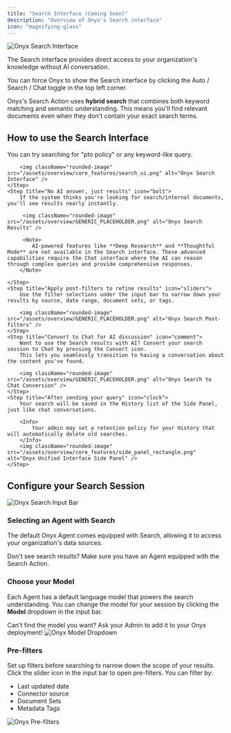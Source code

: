 ```yaml
---
title: "Search Interface (Coming Soon)"
description: "Overview of Onyx's Search interface"
icon: "magnifying-glass"
---
```


<img className="rounded-image" src="/assets/overview/core_features/search_ui_2.png" alt="Onyx Search Interface" />

The Search interface provides direct access to your organization's knowledge without AI conversation. 

<Tip>
  You can force Onyx to show the Search interface by clicking the Auto / Search / Chat toggle in the top left corner.
</Tip>

Onyx's Search Action uses **hybrid search** that combines both keyword matching and semantic understanding. 
This means you'll find relevant documents even when they don't contain your exact search terms.

## How to use the Search Interface

<Steps>
    <Step title="Type your query in the input bar" icon="pen-to-square">
        You can try searching for "pto policy" or any keyword-like query.

        <img className="rounded-image" src="/assets/overview/core_features/search_ui.png" alt="Onyx Search Interface" />
    </Step>
    <Step title="No AI answer, just results" icon="bolt">
        If the system thinks you're looking for search/internal documents, you'll see results nearly instantly.

         <img className="rounded-image" src="/assets/overview/GENERIC_PLACEHOLDER.png" alt="Onyx Search Results" />
         
         <Note>
            AI-powered features like **Deep Research** and **Thoughtful Mode** are not available in the Search interface. These advanced capabilities require the Chat interface where the AI can reason through complex queries and provide comprehensive responses.
        </Note>
       
    </Step>
    <Step title="Apply post-filters to refine results" icon="sliders">
        Use the filter selections under the input bar to narrow down your results by source, date range, document sets, or tags.

        <img className="rounded-image" src="/assets/overview/GENERIC_PLACEHOLDER.png" alt="Onyx Search Post-filters" />
    </Step>
    <Step title="Convert to Chat for AI discussion" icon="comment">
        Want to use the Search results with AI? Convert your search session to Chat by pressing the Convert icon. 
        This lets you seamlessly transition to having a conversation about the content you've found.

        <img className="rounded-image" src="/assets/overview/GENERIC_PLACEHOLDER.png" alt="Onyx Search to Chat Conversion" />
    </Step>
    <Step title="After sending your query" icon="clock">
        Your search will be saved in the History list of the Side Panel, just like chat conversations.
        
        <Info>
            Your admin may set a retention policy for your History that will automatically delete old searches.
        </Info>
        <img className="rounded-image" src="/assets/overview/core_features/side_panel_rectangle.png" alt="Onyx Unified Interface Side Panel" />
    </Step>
</Steps>

## Configure your Search Session

<Frame caption="REPLACE BEFORE RELEASE">
    <img className="rounded-image" src="/assets/overview/core_features/chat_options.png" alt="Onyx Search Input Bar" />
</Frame>

### Selecting an Agent with Search

The default Onyx Agent comes equipped with Search, allowing it to access your organization's data sources.

<Note>
  Don't see search results? Make sure you have an Agent equipped with the Search Action.
</Note>

### Choose your Model

Each Agent has a default language model that powers the search understanding. You can change the model for your session by clicking the **Model** dropdown in the input bar.

<Tip>
  Can't find the model you want? Ask your Admin to add it to your Onyx deployment!
</Tip>

<img className="rounded-image" src="/assets/overview/GENERIC_PLACEHOLDER.png" alt="Onyx Model Dropdown" />

### Pre-filters

Set up filters before searching to narrow down the scope of your results. Click the slider icon in the input bar to open pre-filters. You can filter by:
- Last updated date
- Connector source  
- Document Sets
- Metadata Tags

<img className="rounded-image" src="/assets/overview/GENERIC_PLACEHOLDER.png" alt="Onyx Pre-filters" />